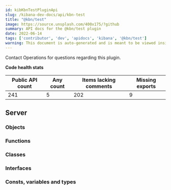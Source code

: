 ```yaml
---
id: kibKbnTestPluginApi
slug: /kibana-dev-docs/api/kbn-test
title: "@kbn/test"
image: https://source.unsplash.com/400x175/?github
summary: API docs for the @kbn/test plugin
date: 2022-06-14
tags: ['contributor', 'dev', 'apidocs', 'kibana', '@kbn/test']
warning: This document is auto-generated and is meant to be viewed inside our experimental, new docs system. Reach out in #docs-engineering for more info.
---
```




Contact Operations for questions regarding this plugin.

**Code health stats**

| Public API count  | Any count | Items lacking comments | Missing exports |
|-------------------|-----------|------------------------|-----------------|
| 241 | 5 | 202 | 9 |

## Server

### Objects
<DocDefinitionList data={kbnTestObj.server.objects}/>

### Functions
<DocDefinitionList data={kbnTestObj.server.functions}/>

### Classes
<DocDefinitionList data={kbnTestObj.server.classes}/>

### Interfaces
<DocDefinitionList data={kbnTestObj.server.interfaces}/>

### Consts, variables and types
<DocDefinitionList data={kbnTestObj.server.misc}/>

